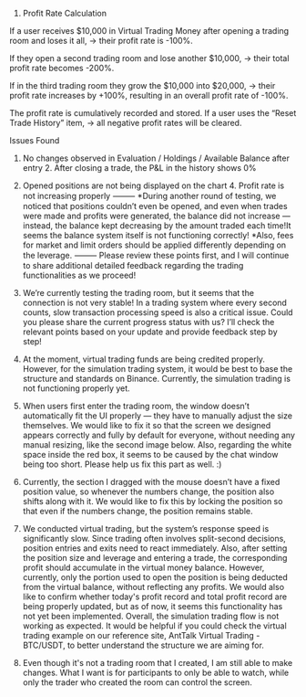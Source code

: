 1.  Profit Rate Calculation

If a user receives $10,000 in Virtual Trading Money after opening a trading room and loses it all,
→ their profit rate is -100%.

If they open a second trading room and lose another $10,000,
→ their total profit rate becomes -200%.

If in the third trading room they grow the $10,000 into $20,000,
→ their profit rate increases by +100%, resulting in an overall profit rate of -100%.

The profit rate is cumulatively recorded and stored.
If a user uses the “Reset Trade History” item,
→ all negative profit rates will be cleared.

Issues Found

1.  No changes observed in Evaluation / Holdings / Available Balance after entry 2. After closing a trade, the P&L in the history shows 0%
2.  Opened positions are not being displayed on the chart 4. Profit rate is not increasing properly
    ⸻
    *During another round of testing, we noticed that positions couldn’t even be opened, and even when trades were made and profits were generated, the balance did not increase —
    instead, the balance kept decreasing by the amount traded each time!It seems the balance system itself is not functioning correctly!
    *Also, fees for market and limit orders should be applied differently depending on the leverage.
    ⸻
    Please review these points first,
    and I will continue to share additional detailed feedback regarding the trading functionalities as we proceed!

3.  We’re currently testing the trading room, but it seems that the connection is not very stable!
    In a trading system where every second counts, slow transaction processing speed is also a critical issue.
    Could you please share the current progress status with us?
    I’ll check the relevant points based on your update and provide feedback step by step!

4.  At the moment, virtual trading funds are being credited properly.  
    However, for the simulation trading system, it would be best to base the structure and standards on Binance.
    Currently, the simulation trading is not functioning properly yet.

5.  When users first enter the trading room, the window doesn’t automatically fit the UI properly — they have to manually adjust the size themselves.
    We would like to fix it so that the screen we designed appears correctly and fully by default for everyone, without needing any manual resizing, like the second image below.
    Also, regarding the white space inside the red box, it seems to be caused by the chat window being too short.
    Please help us fix this part as well. :)

6.  Currently, the section I dragged with the mouse doesn’t have a fixed position value,
    so whenever the numbers change, the position also shifts along with it.
    We would like to fix this by locking the position so that even if the numbers change, the position remains stable.

7.  We conducted virtual trading, but the system’s response speed is significantly slow.
    Since trading often involves split-second decisions, position entries and exits need to react immediately.
    Also, after setting the position size and leverage and entering a trade, the corresponding profit should accumulate in the virtual money balance.
    However, currently, only the portion used to open the position is being deducted from the virtual balance, without reflecting any profits.
    We would also like to confirm whether today's profit record and total profit record are being properly updated,
    but as of now, it seems this functionality has not yet been implemented.
    Overall, the simulation trading flow is not working as expected.
    It would be helpful if you could check the virtual trading example on our reference site,
    AntTalk Virtual Trading - BTC/USDT, to better understand the structure we are aiming for.

8.  Even though it's not a trading room that I created, I am still able to make changes.
    What I want is for participants to only be able to watch,
    while only the trader who created the room can control the screen.

